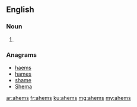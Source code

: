 ==English==

===Noun===
{{head|en|noun plural form}}

# {{plural of|ahem|lang=en}}

===Anagrams===
* [[haems#English|haems]]
* [[hames#English|hames]]
* [[shame#English|shame]]
* [[Shema#English|Shema]]

[[ar:ahems]]
[[fr:ahems]]
[[ku:ahems]]
[[mg:ahems]]
[[my:ahems]]